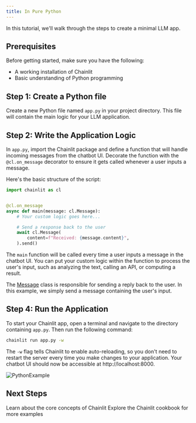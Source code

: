 ```yaml
---
title: In Pure Python
---
```


In this tutorial, we'll walk through the steps to create a minimal LLM app.

## Prerequisites

Before getting started, make sure you have the following:

- A working installation of Chainlit
- Basic understanding of Python programming

## Step 1: Create a Python file

Create a new Python file named `app.py` in your project directory. This file will contain the main logic for your LLM application.

## Step 2: Write the Application Logic

In `app.py`, import the Chainlit package and define a function that will handle incoming messages from the chatbot UI. Decorate the function with the `@cl.on_message` decorator to ensure it gets called whenever a user inputs a message.

Here's the basic structure of the script:

```python app.py
import chainlit as cl


@cl.on_message
async def main(message: cl.Message):
    # Your custom logic goes here...

    # Send a response back to the user
    await cl.Message(
        content=f"Received: {message.content}",
    ).send()
```

The `main` function will be called every time a user inputs a message in the chatbot UI. You can put your custom logic within the function to process the user's input, such as analyzing the text, calling an API, or computing a result.

The [Message](/api-reference/message) class is responsible for sending a reply back to the user. In this example, we simply send a message containing the user's input.

## Step 4: Run the Application

To start your Chainlit app, open a terminal and navigate to the directory containing `app.py`. Then run the following command:

```bash
chainlit run app.py -w
```

The `-w` flag tells Chainlit to enable auto-reloading, so you don't need to restart the server every time you make changes to your application. Your chatbot UI should now be accessible at http://localhost:8000.

![PythonExample](/images/python-example.png)

## Next Steps

<CardGroup cols={2}>
  <Card title="Concepts" icon="lightbulb" color="#ea5a0c" href="/concepts">
    Learn about the core concepts of Chainlit
  </Card>
  <Card
    title="Cookbook"
    icon="book"
    color="#0285c7"
    href="https://github.com/Chainlit/cookbook"
  >
    Explore the Chainlit cookbook for more examples
  </Card>
</CardGroup>
